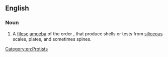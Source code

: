 ==English==

===Noun===
{{en-noun}}
{{wikipedia}}

# A [[filose]] [[amoeba]] of the order {{taxlink|Euglyphida|order|noshow=1}}, that produce shells or tests from [[siliceous]] scales, plates, and sometimes spines.

[[Category:en:Protists]]